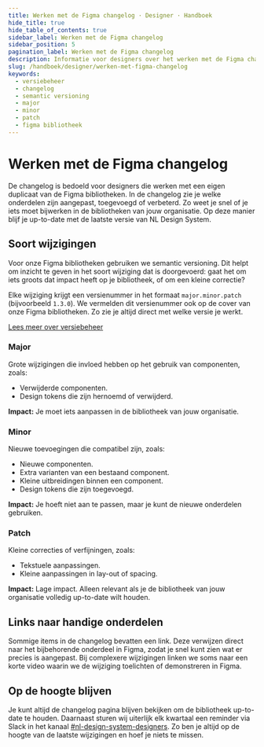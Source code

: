 ```yaml
---
title: Werken met de Figma changelog · Designer · Handboek
hide_title: true
hide_table_of_contents: true
sidebar_label: Werken met de Figma changelog
sidebar_position: 5
pagination_label: Werken met de Figma changelog
description: Informatie voor designers over het werken met de Figma changelog.
slug: /handboek/designer/werken-met-figma-changelog
keywords:
  - versiebeheer
  - changelog
  - semantic versioning
  - major
  - minor
  - patch
  - figma bibliotheek
---
```


# Werken met de Figma changelog

De changelog is bedoeld voor designers die werken met een eigen duplicaat van de Figma bibliotheken. In de changelog zie je welke onderdelen zijn aangepast, toegevoegd of verbeterd. Zo weet je snel of je iets moet bijwerken in de bibliotheken van jouw organisatie. Op deze manier blijf je up-to-date met de laatste versie van NL Design System.

<!--
[Bekijk de changelog](#)
-->

## Soort wijzigingen

Voor onze Figma bibliotheken gebruiken we semantic versioning. Dit helpt om inzicht te geven in het soort wijziging dat is doorgevoerd: gaat het om iets groots dat impact heeft op je bibliotheek, of om een kleine correctie?

Elke wijziging krijgt een versienummer in het formaat `major.minor.patch` (bijvoorbeeld `1.3.0`). We vermelden dit versienummer ook op de cover van onze Figma bibliotheken. Zo zie je altijd direct met welke versie je werkt.

[Lees meer over versiebeheer](https://nldesignsystem.nl/handboek/designer/nieuwe-versie-publiceren/versiebeheer-voor-design-tokens)

### Major

Grote wijzigingen die invloed hebben op het gebruik van componenten, zoals:

- Verwijderde componenten.
- Design tokens die zijn hernoemd of verwijderd.

**Impact:** Je moet iets aanpassen in de bibliotheek van jouw organisatie.

### Minor

Nieuwe toevoegingen die compatibel zijn, zoals:

- Nieuwe componenten.
- Extra varianten van een bestaand component.
- Kleine uitbreidingen binnen een component.
- Design tokens die zijn toegevoegd.

**Impact:** Je hoeft niet aan te passen, maar je kunt de nieuwe onderdelen gebruiken.

### Patch

Kleine correcties of verfijningen, zoals:

- Tekstuele aanpassingen.
- Kleine aanpassingen in lay-out of spacing.

**Impact:** Lage impact. Alleen relevant als je de bibliotheek van jouw organisatie volledig up-to-date wilt houden.

## Links naar handige onderdelen

Sommige items in de changelog bevatten een link. Deze verwijzen direct naar het bijbehorende onderdeel in Figma, zodat je snel kunt zien wat er precies is aangepast. Bij complexere wijzigingen linken we soms naar een korte video waarin we de wijziging toelichten of demonstreren in Figma.

## Op de hoogte blijven

Je kunt altijd de changelog pagina blijven bekijken om de bibliotheek up-to-date te houden. Daarnaast sturen wij uiterlijk elk kwartaal een reminder via Slack in het kanaal [#nl-design-system-designers](https://codefornl.slack.com/archives/C01D78C2E4E). Zo ben je altijd op de hoogte van de laatste wijzigingen en hoef je niets te missen.
